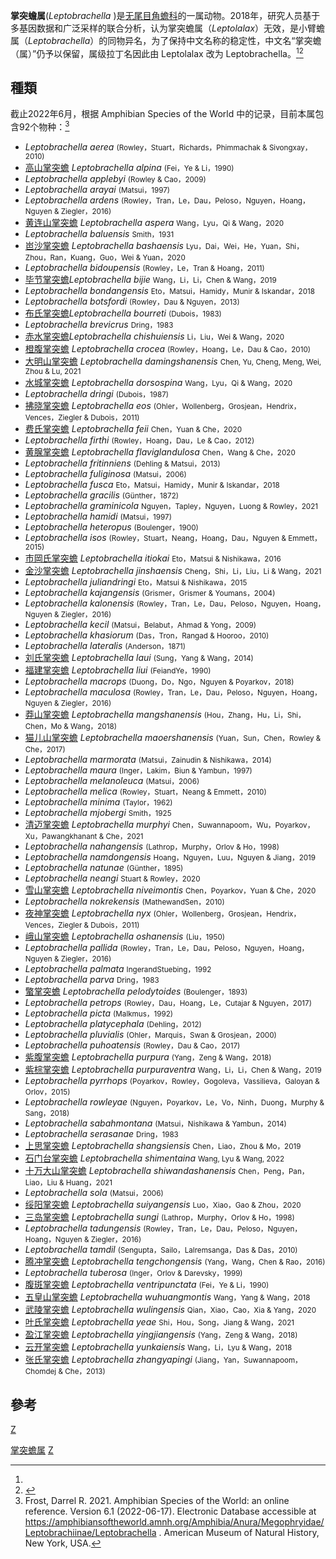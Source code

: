 {{Automatic taxobox
| taxon = Leptobrachella 
| authority = Smith, 1925 
| synonyms = 
* ''Leptolalax'' Dubois, 1980: 476 
| synonyms_ref = <ref name=Chen>{{cite journal |last1=Chen |first1=Jin-Min |last2=Poyarkov |first2=Nikolay A. |last3=Suwannapoom |first3=Chatmongkon |last4=Lathrop |first4=Amy |last5=Wu |first5=Yun-He |last6=Zhou |first6=Wei-Wei |last7=Yuan |first7=Zhi-Yong |last8=Jin |first8=Jie-Qiong |last9=Chen |first9=Hong-Man |last10=Liu |first10=He-Qun |last11=Nguyen |first11=Truong Quang |last12=Nguyen |first12=Sang Ngoc |last13=Duong |first13=Tang Van |last14=Eto |first14=Koshiro |last15=Nishikawa |first15=Kanto |last16=Matsui |first16=Masafumi |last17=Orlov |first17=Nikolai L. |last18=Stuart |first18=Bryan L. |last19=Brown |first19=Rafe M. |last20=Rowley |first20=Jodi J.L. |last21=Murphy |first21=Robert W. |last22=Wang |first22=Ying-Yong |last23=Che |first23=Jing |title=Large-scale phylogenetic analyses provide insights into unrecognized diversity and historical biogeography of Asian leaf-litter frogs, genus Leptolalax (Anura: Megophryidae) |journal=Molecular Phylogenetics and Evolution |date=2018-07 |volume=124 |pages=162–171 |doi=10.1016/j.ympev.2018.02.020}}</ref>
}}

'''掌突蟾属'''(''Leptobrachella'' )是[[无尾目|无尾目]][[角蟾科|角蟾科]]的一属动物。2018年，研究人员基于多基因数据和广泛采样的联合分析，认为掌突蟾属（''Leptolalax''）无效，是小臂蟾属（''Leptobrachella''）的同物异名，为了保持中文名称的稳定性，中文名“掌突蟾（属）”仍予以保留，属级拉丁名因此由 Leptolalax 改为 Leptobrachella。<ref name=Chen/><ref>{{cite web |title=掌突蟾属 |url=http://www.amphibiachina.org/lifetree/42 |website=中国两栖类 |accessdate=2021-12-14 |archive-date=2021-12-13 |archive-url=https://web.archive.org/web/20211213121539/http://www.amphibiachina.org/lifetree/42 |dead-url=no }}</ref>


== 種類 ==
截止2022年6月，根据 Amphibian Species of the World 中的记录，目前本属包含92个物种：<ref>Frost, Darrel R. 2021. Amphibian Species of the World: an online reference.  Version 6.1 (2022-06-17). Electronic Database accessible at https://amphibiansoftheworld.amnh.org/Amphibia/Anura/Megophryidae/Leptobrachiinae/Leptobrachella {{Wayback|url=https://amphibiansoftheworld.amnh.org/Amphibia/Anura/Megophryidae/Leptobrachiinae/Leptobrachella |date=20211112113430 }}. American Museum of Natural History, New York, USA.</ref>
*''Leptobrachella aerea'' <small>(Rowley，Stuart，Richards，Phimmachak & Sivongxay，2010)</small>
*[[高山掌突蟾|高山掌突蟾]] ''Leptobrachella alpina'' <small>(Fei，Ye & Li，1990)</small>
*''Leptobrachella applebyi'' <small>(Rowley & Cao，2009)</small>
*''Leptobrachella arayai'' <small>(Matsui，1997)</small>
*''Leptobrachella ardens'' <small>(Rowley，Tran，Le，Dau，Peloso，Nguyen，Hoang，Nguyen & Ziegler，2016)</small>
*[[黄连山掌突蟾|黄连山掌突蟾]] ''Leptobrachella aspera'' <small>Wang，Lyu，Qi & Wang，2020</small>
*''Leptobrachella baluensis'' <small>Smith，1931</small>
*[[岜沙掌突蟾|岜沙掌突蟾]] ''Leptobrachella bashaensis'' <small>Lyu，Dai，Wei，He，Yuan，Shi，Zhou，Ran，Kuang，Guo，Wei & Yuan，2020</small>
*''Leptobrachella bidoupensis'' <small>(Rowley，Le，Tran & Hoang，2011)</small>
*[[毕节掌突蟾|毕节掌突蟾]]''Leptobrachella bijie'' <small>Wang，Li，Li，Chen & Wang，2019</small>
*''Leptobrachella bondangensis'' <small>Eto，Matsui，Hamidy，Munir & Iskandar，2018</small>
*''Leptobrachella botsfordi'' <small>(Rowley，Dau & Nguyen，2013)</small>
*[[布氏掌突蟾|布氏掌突蟾]]''Leptobrachella bourreti'' <small>(Dubois，1983)</small>
*''Leptobrachella brevicrus'' <small>Dring，1983</small>
*[[赤水掌突蟾|赤水掌突蟾]]''Leptobrachella chishuiensis'' <small>Li，Liu，Wei & Wang，2020</small>
*[[橙腹掌突蟾|橙腹掌突蟾]] ''Leptobrachella crocea'' <small>(Rowley，Hoang，Le，Dau & Cao，2010)</small>
*[[大明山掌突蟾|大明山掌突蟾]] ''Leptobrachella damingshanensis'' <small>Chen, Yu, Cheng, Meng, Wei, Zhou & Lu, 2021</small>
*[[水城掌突蟾|水城掌突蟾]] ''Leptobrachella dorsospina'' <small>Wang，Lyu，Qi & Wang，2020</small>
*''Leptobrachella dringi'' <small>(Dubois，1987)</small>
*[[拂晓掌突蟾|拂晓掌突蟾]] ''Leptobrachella eos'' <small>(Ohler，Wollenberg，Grosjean，Hendrix，Vences，Ziegler & Dubois，2011)</small>
*[[费氏掌突蟾|费氏掌突蟾]] ''Leptobrachella feii'' <small>Chen，Yuan & Che，2020</small>
*''Leptobrachella firthi'' <small>(Rowley，Hoang，Dau，Le & Cao，2012)</small>
*[[黄腺掌突蟾|黄腺掌突蟾]] ''Leptobrachella flaviglandulosa'' <small>Chen，Wang & Che，2020</small>
*''Leptobrachella fritinniens'' <small>(Dehling & Matsui，2013)</small>
*''Leptobrachella fuliginosa'' <small>(Matsui，2006)</small>
*''Leptobrachella fusca'' <small>Eto，Matsui，Hamidy，Munir & Iskandar，2018</small>
*''Leptobrachella gracilis'' <small>(Günther，1872)</small>
*''Leptobrachella graminicola'' <small>Nguyen，Tapley，Nguyen，Luong & Rowley，2021</small>
*''Leptobrachella hamidi'' <small>(Matsui，1997)</small>
*''Leptobrachella heteropus'' <small>(Boulenger，1900)</small>
*''Leptobrachella isos'' <small>(Rowley，Stuart，Neang，Hoang，Dau，Nguyen & Emmett，2015)</small>
*[[市岡氏掌突蟾|市岡氏掌突蟾]] ''Leptobrachella itiokai'' <small>Eto，Matsui & Nishikawa，2016</small>
*[[金沙掌突蟾|金沙掌突蟾]] ''Leptobrachella jinshaensis'' <small>Cheng，Shi，Li，Liu，Li & Wang，2021</small>
*''Leptobrachella juliandringi'' <small>Eto，Matsui & Nishikawa，2015</small>
*''Leptobrachella kajangensis'' <small>(Grismer，Grismer & Youmans，2004)</small>
*''Leptobrachella kalonensis'' <small>(Rowley，Tran，Le，Dau，Peloso，Nguyen，Hoang，Nguyen & Ziegler，2016)</small>
*''Leptobrachella kecil'' <small>(Matsui，Belabut，Ahmad & Yong，2009)</small>
*''Leptobrachella khasiorum'' <small>(Das，Tron，Rangad & Hooroo，2010)</small>
*''Leptobrachella lateralis'' <small>(Anderson，1871)</small>
*[[刘氏掌突蟾|刘氏掌突蟾]] ''Leptobrachella laui'' <small>(Sung，Yang & Wang，2014)</small>
*[[福建掌突蟾|福建掌突蟾]] ''Leptobrachella liui'' <small>(FeiandYe，1990)</small>
*''Leptobrachella macrops'' <small>(Duong，Do，Ngo，Nguyen & Poyarkov，2018)</small>
*''Leptobrachella maculosa'' <small>(Rowley，Tran，Le，Dau，Peloso，Nguyen，Hoang，Nguyen & Ziegler，2016)</small>
*[[莽山掌突蟾|莽山掌突蟾]] ''Leptobrachella mangshanensis'' <small>(Hou，Zhang，Hu，Li，Shi，Chen，Mo & Wang，2018)</small>
*[[猫儿山掌突蟾|猫儿山掌突蟾]] ''Leptobrachella maoershanensis'' <small>(Yuan，Sun，Chen，Rowley & Che，2017)</small>
*''Leptobrachella marmorata'' <small>(Matsui，Zainudin & Nishikawa，2014)</small>
*''Leptobrachella maura'' <small>(Inger，Lakim，Biun & Yambun，1997)</small>
*''Leptobrachella melanoleuca'' <small>(Matsui，2006)</small>
*''Leptobrachella melica'' <small>(Rowley，Stuart，Neang & Emmett，2010)</small>
*''Leptobrachella minima'' <small>(Taylor，1962)</small>
*''Leptobrachella mjobergi'' <small>Smith，1925</small>
*[[清迈掌突蟾|清迈掌突蟾]] ''Leptobrachella murphyi'' <small>Chen，Suwannapoom，Wu，Poyarkov，Xu，Pawangkhanant & Che，2021</small>
*''Leptobrachella nahangensis'' <small>(Lathrop，Murphy，Orlov & Ho，1998)</small>
*''Leptobrachella namdongensis'' <small>Hoang，Nguyen，Luu，Nguyen & Jiang，2019</small>
*''Leptobrachella natunae'' <small>(Günther，1895)</small>
*''Leptobrachella neangi'' <small>Stuart & Rowley，2020</small>
*[[雪山掌突蟾|雪山掌突蟾]] ''Leptobrachella niveimontis'' <small>Chen，Poyarkov，Yuan & Che，2020</small>
*''Leptobrachella nokrekensis'' <small>(MathewandSen，2010)</small>
*[[夜神掌突蟾|夜神掌突蟾]] ''Leptobrachella nyx'' <small>(Ohler，Wollenberg，Grosjean，Hendrix，Vences，Ziegler & Dubois，2011)</small>
*[[峨山掌突蟾|峨山掌突蟾]] ''Leptobrachella oshanensis'' <small>(Liu，1950)</small>
*''Leptobrachella pallida'' <small>(Rowley，Tran，Le，Dau，Peloso，Nguyen，Hoang，Nguyen & Ziegler，2016)</small>
*''Leptobrachella palmata'' <small>IngerandStuebing，1992</small>
*''Leptobrachella parva'' <small>Dring，1983</small>
*[[蟼掌突蟾|蟼掌突蟾]] ''Leptobrachella pelodytoides'' <small>(Boulenger，1893)</small>
*''Leptobrachella petrops'' <small>(Rowley，Dau，Hoang，Le，Cutajar & Nguyen，2017)</small>
*''Leptobrachella picta'' <small>(Malkmus，1992)</small>
*''Leptobrachella platycephala'' <small>(Dehling，2012)</small>
*''Leptobrachella pluvialis'' <small>(Ohler，Marquis，Swan & Grosjean，2000)</small>
*''Leptobrachella puhoatensis'' <small>(Rowley，Dau & Cao，2017)</small>
*[[紫腹掌突蟾|紫腹掌突蟾]] ''Leptobrachella purpura'' <small>(Yang，Zeng & Wang，2018)</small>
*[[紫棕掌突蟾|紫棕掌突蟾]] ''Leptobrachella purpuraventra'' <small>Wang，Li，Li，Chen & Wang，2019</small>
*''Leptobrachella pyrrhops'' <small>(Poyarkov，Rowley，Gogoleva，Vassilieva，Galoyan & Orlov，2015)</small>
*''Leptobrachella rowleyae'' <small>(Nguyen，Poyarkov，Le，Vo，Ninh，Duong，Murphy & Sang，2018)</small>
*''Leptobrachella sabahmontana'' <small>(Matsui，Nishikawa & Yambun，2014)</small>
*''Leptobrachella serasanae'' <small>Dring，1983</small>
*[[上思掌突蟾|上思掌突蟾]] ''Leptobrachella shangsiensis'' <small>Chen，Liao，Zhou & Mo，2019</small>
*[[石门台掌突蟾|石门台掌突蟾]] ''Leptobrachella shimentaina'' <small>Wang, Lyu & Wang, 2022</small>
*[[十万大山掌突蟾|十万大山掌突蟾]] ''Leptobrachella shiwandashanensis'' <small>Chen，Peng，Pan，Liao，Liu & Huang，2021</small>
*''Leptobrachella sola'' <small>(Matsui，2006)</small>
*[[绥阳掌突蟾|绥阳掌突蟾]] ''Leptobrachella suiyangensis'' <small>Luo，Xiao，Gao & Zhou，2020</small>
*[[三岛掌突蟾|三岛掌突蟾]] ''Leptobrachella sungi'' <small>(Lathrop，Murphy，Orlov & Ho，1998)</small>
*''Leptobrachella tadungensis'' <small>(Rowley，Tran，Le，Dau，Peloso，Nguyen，Hoang，Nguyen & Ziegler，2016)</small>
*''Leptobrachella tamdil'' <small>(Sengupta，Sailo，Lalremsanga，Das & Das，2010)</small>
*[[腾冲掌突蟾|腾冲掌突蟾]] ''Leptobrachella tengchongensis'' <small>(Yang，Wang，Chen & Rao，2016)</small>
*''Leptobrachella tuberosa'' <small>(Inger，Orlov & Darevsky，1999)</small>
*[[腹斑掌突蟾|腹斑掌突蟾]] ''Leptobrachella ventripunctata'' <small>(Fei，Ye & Li，1990)</small>
*[[五皇山掌突蟾|五皇山掌突蟾]] ''Leptobrachella wuhuangmontis'' <small>Wang，Yang & Wang，2018</small>
*[[武陵掌突蟾|武陵掌突蟾]] ''Leptobrachella wulingensis'' <small>Qian，Xiao，Cao，Xia & Yang，2020</small>
*[[叶氏掌突蟾|叶氏掌突蟾]] ''Leptobrachella yeae'' <small>Shi，Hou，Song，Jiang & Wang，2021</small>
*[[盈江掌突蟾|盈江掌突蟾]] ''Leptobrachella yingjiangensis'' <small>(Yang，Zeng & Wang，2018)</small>
*[[云开掌突蟾|云开掌突蟾]] ''Leptobrachella yunkaiensis'' <small>Wang，Li，Lyu & Wang，2018</small>
*[[张氏掌突蟾|张氏掌突蟾]] ''Leptobrachella zhangyapingi'' <small>(Jiang，Yan，Suwannapoom，Chomdej & Che，2013)</small>

== 參考 ==
{{reflist}}
{{無尾目}}
{{taxonbar}}
[[category:角蟾科|Z]]
[[Category:掌突蟾属|]]
[[Category:1925年描述的分类群|Z]]